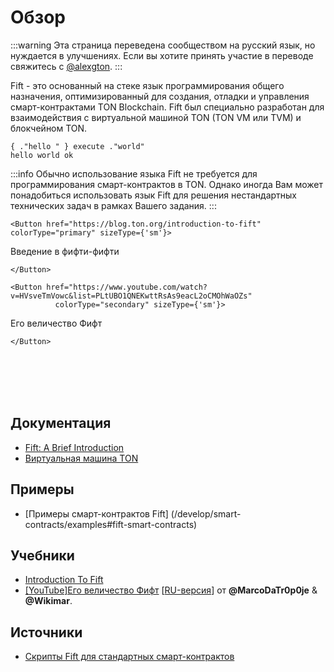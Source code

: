 
# Обзор

:::warning
Эта страница переведена сообществом на русский язык, но нуждается в улучшениях. Если вы хотите принять участие в переводе свяжитесь с [@alexgton](https://t.me/alexgton).
:::

Fift - это основанный на стеке язык программирования общего назначения, оптимизированный для создания, отладки и управления смарт-контрактами TON Blockchain.
Fift был специально разработан для взаимодействия с виртуальной машиной TON (TON VM или TVM) и блокчейном TON.

```fift
{ ."hello " } execute ."world"
hello world ok
```

:::info
Обычно использование языка Fift не требуется для программирования смарт-контрактов в TON. Однако иногда Вам может понадобиться использовать язык Fift для решения нестандартных технических задач в рамках Вашего задания.
:::

```mdx-code-block
<Button href="https://blog.ton.org/introduction-to-fift"
colorType="primary" sizeType={'sm'}>
```

Введение в фифти-фифти

```mdx-code-block
</Button>
```

```mdx-code-block
<Button href="https://www.youtube.com/watch?v=HVsveTmVowc&list=PLtUBO1QNEKwttRsAs9eacL2oCMOhWaOZs"
          colorType="secondary" sizeType={'sm'}>
```

Его величество Фифт

```mdx-code-block
</Button>
```

<br></br><br></br>

## Документация

- [Fift: A Brief Introduction](https://ton.org/fiftbase.pdf)
- [Виртуальная машина TON](/learn/tvm-instructions/tvm-overview)

## Примеры

- [Примеры смарт-контрактов Fift] (/develop/smart-contracts/examples#fift-smart-contracts)

## Учебники

- [Introduction To Fift](https://blog.ton.org/introduction-to-fift)
- [[YouTube]Его величество Фифт](https://www.youtube.com/watch?v=HVsveTmVowc&list=PLtUBO1QNEKwttRsAs9eacL2oCMOhWaOZs) [[RU-версия](https://www.youtube.com/playlist?list=PLyDBPwv9EPsCYG-hR4N5FRTKUkfM8POgh)] от **@MarcoDaTr0p0je** & **@Wikimar**.

## Источники

- [Скрипты Fift для стандартных смарт-контрактов](https://github.com/ton-blockchain/ton/tree/master/crypto/smartcont)
